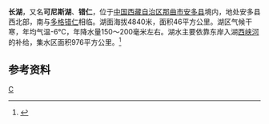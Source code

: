 {{Otheruses|长湖|other=同名或類似名的其它條目描述}}
{{Infobox_lake
 |湖泊名稱 =长湖
 |湖泊照片 = 
 |湖泊照片標題 = 
 |測深圖 =
 |測深圖標題 =
 |湖泊所在地 = [[中国|中国]][[西藏|西藏]]
 |座標 = {{coord |34|43|N|89|03|E|display=inline,title|scale:500000_type:waterbody_region:CN}}
 |湖泊類別 = [[咸水湖|咸水湖]]
 |流入 =[[西峡河_(长湖)|西峡河]]
 |流出 = 
 |集水區面積 =976平方公里
 |集水區國家 ={{PRC}}
 |湖泊長度 =15.4公里
 |湖泊闊度 =平均2.99公里<br />最大3.9公里
 |湖泊面積 =46平方公里
 |平均深度 = 
 |最深深度 = 
 |水體體積 = 
 |湖水停留時間 =
 |湖岸線長度 =
 |海拔高度 =4840米
 |湖中島嶼 =4个
 |湖邊城鎮 =
}}
{{Location map
 |China Tibet
 |mark=<!--dot-->Blue pog.svg
 |lat_deg=34|lat_min=43|lat_sec =
 |lon_deg=89|lon_min=03|lon_sec =
 |caption=长湖在[[西藏|西藏]]的位置。
 |position=right
 |width=350
 |float=right
}}
'''长湖'''，又名'''可尼斯湖'''、'''错仁'''，位于[[中国|中国]][[西藏自治区|西藏自治区]][[那曲市|那曲市]][[安多县|安多县]]境内，地处安多县西北部，南与[[多格错仁|多格错仁]]相临。湖面海拔4840米，面积46平方公里。湖区气候干寒，年均气温-6℃，年降水量150～200毫米左右。湖水主要依靠东岸入湖[[西峡河_(长湖)|西峡河]]的补给，集水区面积976平方公里。<ref>{{cite book zh |author=王苏民 窦鸿身 |title=中国湖泊志 |format=M |edition=1 |location=北京 |publisher=科学出版社 |date=1998年|pages=434页|id= ISBN 7-03-006706-1}}</ref>
==参考资料==
{{reflist}}
[[Category:安多县湖泊|C]]